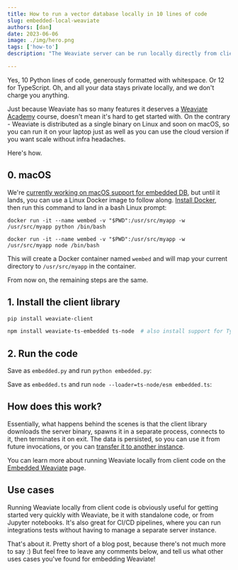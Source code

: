 ```yaml
---
title: How to run a vector database locally in 10 lines of code
slug: embedded-local-weaviate
authors: [dan]
date: 2023-06-06
image: ./img/hero.png
tags: ['how-to']
description: "The Weaviate server can be run locally directly from client code"

---
```



Yes, 10 Python lines of code, generously formatted with whitespace. Or 12 for TypeScript. Oh, and all your data stays private locally, and we don't charge you anything.

<!-- truncate -->

Just because Weaviate has so many features it deserves a [Weaviate Academy](/developers/academy/) course, doesn't mean it's hard to get started with. On the contrary - Weaviate is distributed as a single binary on Linux and soon on macOS, so you can run it on your laptop just as well as you can use the cloud version if you want scale without infra headaches.

Here's how.

## 0. macOS

We're [currently working on macOS support for embedded DB](https://github.com/weaviate/weaviate-python-client/issues/239), but until it lands, you can use a Linux Docker image to follow along. [Install Docker](https://docs.docker.com/desktop/install/mac-install/), then run this command to land in a bash Linux prompt:


<Tabs groupId="languages">
  <TabItem value="py" label="Python">

  ```shell
  docker run -it --name wembed -v "$PWD":/usr/src/myapp -w /usr/src/myapp python /bin/bash
  ```

  </TabItem>

  <TabItem value="ts" label="TypeScript">

  ```shell
  docker run -it --name wembed -v "$PWD":/usr/src/myapp -w /usr/src/myapp node /bin/bash
  ```

  </TabItem>
</Tabs>

This will create a Docker container named `wembed` and will map your current directory to `/usr/src/myapp` in the container.

From now on, the remaining steps are the same.


## 1. Install the client library

<Tabs groupId="languages">
  <TabItem value="py" label="Python">

  ```bash
  pip install weaviate-client
  ```

  </TabItem>

  <TabItem value="ts" label="TypeScript">

  ```bash
  npm install weaviate-ts-embedded ts-node  # also install support for TypeScript
  ```

  </TabItem>
</Tabs>


## 2. Run the code

<Tabs groupId="languages">
  <TabItem value="py" label="Python">

  Save as `embedded.py` and run `python embedded.py`:
  <br/>

  <FilteredTextBlock
    text={PyCode}
    startMarker="# START example"
    endMarker="# END example"
    language="py"
  />
  </TabItem>

  <TabItem value="js" label="TypeScript">

  Save as `embedded.ts` and run `node --loader=ts-node/esm embedded.ts`:
  <br/>

  <FilteredTextBlock
    text={TSCode}
    startMarker="// START example"
    endMarker="// END example"
    language="js"
  />
  </TabItem>
</Tabs>

## <i class="fa-solid fa-screwdriver-wrench"></i> How does this work?

Essentially, what happens behind the scenes is that the client library downloads the server binary, spawns it in a separate process, connects to it, then terminates it on exit. The data is persisted, so you can use it from future invocations, or you can [transfer it to another instance](/developers/weaviate/manage-data/read-all-objects/#restore-to-a-target-instance).

You can learn more about running Weaviate locally from client code on the [Embedded Weaviate](/developers/weaviate/installation/embedded/) page.


## <i class="fa-solid fa-lightbulb"></i> Use cases

Running Weaviate locally from client code is obviously useful for getting started very quickly with Weaviate, be it with standalone code, or from Jupyter notebooks. It's also great for CI/CD pipelines, where you can run integrations tests without having to manage a separate server instance.

That's about it. Pretty short of a blog post, because there's not much more to say :) But feel free to leave any comments below, and tell us what other uses cases you've found for embedding Weaviate!



<WhatNext />

